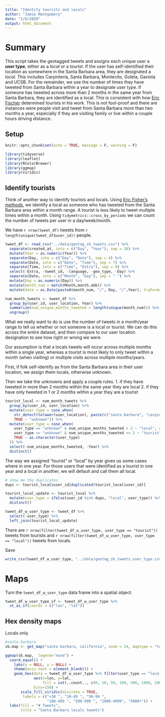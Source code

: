 ```yaml
---
title: "Identify tourists and locals"
author: "Jamie Montgomery"
date: "2/6/2020"
output: html_document
---
```


# Summary

This script takes the geotagged tweets and assigns each unique user a **user type**, either as a *local* or a *tourist*. If the user has self-identified their location as somewhere in the Santa Barbara area, they are designated a *local*. This includes Carpinteria, Santa Barbara, Montecito, Goleta, Gaviota and UCSB. For the remainder, we use the number of times they have tweeted from Santa Barbara within a year to designate user type. If someone has tweeted across more than 2 months in the same year from Santa Barbara, they are identified as a local. This is consistent with how [Eric Fischer](https://www.citylab.com/transportation/2015/02/where-do-locals-go-in-major-cities-check-out-this-interactive-world-map/385768/) determined tourists in his work. This is not fool-proof and there are instances were people visit and tweet from Santa Barbara more than two months a year, especially if they are visiting family or live within a couple hours driving distance.

## Setup

```r
knitr::opts_chunk$set(echo = TRUE, message = F, warning = F)

library(tidyverse)
library(leaflet)
library(RColorBrewer)
library(ggmap)
library(viridis)
```

## Identify tourists

Think of another way to identify tourists and locals. Using [Eric Fisher's methods](https://labs.mapbox.com/bites/00245/locals/#5/38.000/-95.000), we identify a local as someone who has tweeted from the Santa Barbara area within a month range. A tourist is less likely to tweet multiple times within a month. Using `tidymetrics::cross_by_periods` we can count the number of tweets per user in a day/week/month.

We have `r nrow(tweet_df)` tweets from `r length(unique(tweet_df$user_id))` people.

```r
tweet_df <- read_csv("../data/geotag_sb_tweets.csv") %>%
  separate(created_at, into = c("Day", "Year"), sep = 26) %>%
  mutate(Year = as.numeric(Year)) %>%
  separate(Day, into = c("Day", "Date"), sep = 4) %>%
  separate(Date, into = c("Date", "Time"), sep = 7) %>%
  separate(Time, into = c("Time", "Extra"), sep = 9) %>%
  select(-Extra, -tweet_id, -language, -geo_type, -Day) %>%
  separate(Date, into = c("Month", "Day"), sep = " ") %>%
  mutate(Day = as.numeric(Day)) %>%
  mutate(month_num = match(Month,month.abb)) %>%
  mutate(date = as.Date(paste0(month_num, "/", Day, "/",Year), tryFormats = "%m/%d/%Y"))

num_month_tweets <- tweet_df %>%
  group_by(user_id, user_location, Year) %>%
  summarize(num_unique_months_tweeted = length(unique(month_num))) %>%
  ungroup() 
```

What we really want to do is use the number of tweets in a month/year range to tell us whether or not someone is a local or tourist. We can do this across the entire dataset, and then compare to our user location designation to see how right or wrong we were.

Our assumption is that a locals tweets will occur across multiple months within a single year, whereas a tourist is most likely to only tweet within a month (when visiting) or multiple visits across multiple months/years.

First, if folk self-identify as from the Santa Barbara area in their user location, we assign them locals, otherwise unknown.

Then we take the unknowns and apply a couple rules.
1. if they have tweeted in more than 2 months within the same year they are local
2. if they have only tweeted in 1 or 2 months within a year they are a tourist

```r
tourist_local <- num_month_tweets %>%
  group_by(user_id, user_location) %>% 
  mutate(user_type = case_when(
    str_detect(tolower(user_location), paste(c("santa barbara", "carpinteria", "isla vista", "goleta", "montecito", "805", "gaviota", "ucsb"), collapse = '|')) ~ "local",
    TRUE ~ "unknown")) %>%
  mutate(user_type = case_when(
    user_type == "unknown" & num_unique_months_tweeted > 2 ~ "local", #if someone has tweeted in at least 6 months of a single year we will id them as local
    user_type == "unknown" & num_unique_months_tweeted <= 2 ~ "tourist",
    TRUE ~ as.character(user_type)
  )) %>%
  select(-num_unique_months_tweeted, -Year) %>%
  distinct()
```

The way we assigned "tourist" or "local" by year gives us some cases where in one year. For those users that were identified as a tourist in one year and a local in another, we will default and call them all local. 

```r
# show me the duplicates
dups <- tourist_local$user_id[duplicated(tourist_local$user_id)]

tourist_local_update <- tourist_local %>%
  mutate(user_type = ifelse(user_id %in% dups, "local", user_type)) %>%
  distinct()
```


```r
tweet_df_w_user_type <- tweet_df %>%
  select(-user_type) %>%
  left_join(tourist_local_update)
```

There are `r nrow(filter(tweet_df_w_user_type, user_type == "tourist"))` tweets from tourists and `r nrow(filter(tweet_df_w_user_type, user_type == "local"))` tweets from locals.

Save

```r
write_csv(tweet_df_w_user_type, "../data/geotag_sb_tweets_user_type.csv")
```

# Maps

Turn the `tweet_df_w_user_type` data frame into a spatial object.

```r
tweet_df_w_user_type_sf <- tweet_df_w_user_type %>%
  st_as_sf(coords = c("lon", "lat"))
```

## Hex density maps

Locals only

```r
#santa barbara
sb.map <- get_map("santa barbara, california", zoom = 14, maptype = "toner-lite") 

ggmap(sb.map,  legend="none") +
  coord_equal() +
    labs(x = NULL, y = NULL) +
    theme(axis.text = element_blank()) +
    geom_hex(data = tweet_df_w_user_type %>% filter(user_type == "local"), 
             aes(x=lon, y=lat, 
                 fill = cut(..count.., c(0, 10, 50, 100, 500, 1000, 2000, Inf))), 
             bins=150) +
       scale_fill_viridis(discrete = TRUE,
        labels = c("<10 ", "10-49 ", "50-99 ",
                   "100-499 ", "500-999 ", "1000-4999", "5000+")) +
  labs(fill = "# Tweets",
       title = "Santa Barbara locals tweets")
```


